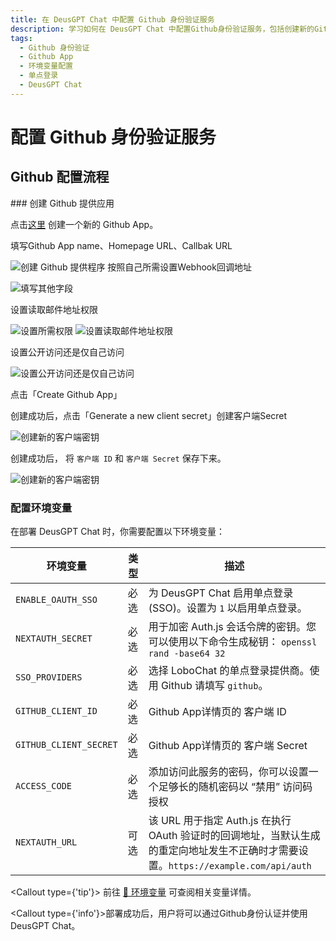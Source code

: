 ```yaml
---
title: 在 DeusGPT Chat 中配置 Github 身份验证服务
description: 学习如何在 DeusGPT Chat 中配置Github身份验证服务，包括创建新的Github App、设置权限和环境变量。
tags:
  - Github 身份验证
  - Github App
  - 环境变量配置
  - 单点登录
  - DeusGPT Chat
---
```


# 配置 Github 身份验证服务

## Github 配置流程

<Steps>
  ### 创建 Github 提供应用

点击[这里](https://github.com/settings/apps/new) 创建一个新的 Github App。

填写Github App name、Homepage URL、Callbak URL

<Image
  alt="创建 Github 提供程序"
  inStep
  src="https://github.com/lobehub/lobe-chat/assets/64475363/2f919f99-2aaa-4fa7-9938-169d3ed09db7"
/>
按照自己所需设置Webhook回调地址

<Image
  alt="填写其他字段"
  inStep
  src="https://github.com/lobehub/lobe-chat/assets/64475363/d7ef5ad1-b1a3-435e-b1bc-4436d2b6fecd"
/>

设置读取邮件地址权限

<Image
  alt="设置所需权限"
  inStep
  src="https://github.com/lobehub/lobe-chat/assets/64475363/23131ca1-9e84-4a89-a840-ef79c4bc0251"
/>
<Image
  alt="设置读取邮件地址权限"
  inStep
  src="https://github.com/lobehub/lobe-chat/assets/64475363/358bca8d-3d82-4e76-9a5e-90d16a39efde"
/>

设置公开访问还是仅自己访问

<Image
  alt="设置公开访问还是仅自己访问"
  inStep
  src="https://github.com/lobehub/lobe-chat/assets/64475363/995780cb-9096-4a36-ab17-d422703ab970"
/>

点击「Create Github App」

创建成功后，点击「Generate a new client secret」创建客户端Secret

<Image
  alt="创建新的客户端密钥"
  inStep
  src="https://github.com/lobehub/lobe-chat/assets/64475363/6d69bdca-7d18-4cbc-b3e0-220d8815cd29"
/>

创建成功后， 将 `客户端 ID` 和 `客户端 Secret` 保存下来。

<Image
  alt="创建新的客户端密钥"
  inStep
  src="https://github.com/lobehub/lobe-chat/assets/64475363/c6108133-a918-48b0-ab1a-e3fa607572a4"
/>

### 配置环境变量

在部署 DeusGPT Chat 时，你需要配置以下环境变量：

| 环境变量 | 类型 | 描述 |
| --- | --- | --- |
| `ENABLE_OAUTH_SSO` | 必选 | 为 DeusGPT Chat 启用单点登录 (SSO)。设置为 `1` 以启用单点登录。 |
| `NEXTAUTH_SECRET` | 必选 | 用于加密 Auth.js 会话令牌的密钥。您可以使用以下命令生成秘钥： `openssl rand -base64 32` |
| `SSO_PROVIDERS` | 必选 | 选择 LoboChat 的单点登录提供商。使用 Github 请填写 `github`。 |
| `GITHUB_CLIENT_ID` | 必选 | Github App详情页的 客户端 ID |
| `GITHUB_CLIENT_SECRET` | 必选 | Github App详情页的 客户端 Secret |
| `ACCESS_CODE` | 必选 | 添加访问此服务的密码，你可以设置一个足够长的随机密码以 “禁用” 访问码授权 |
| `NEXTAUTH_URL` | 可选 | 该 URL 用于指定 Auth.js 在执行 OAuth 验证时的回调地址，当默认生成的重定向地址发生不正确时才需要设置。`https://example.com/api/auth` |

  <Callout type={'tip'}>
    前往 [📘 环境变量](/docs/self-hosting/environment-variable#Github) 可查阅相关变量详情。

</Callout>
</Steps>

<Callout type={'info'}>部署成功后，用户将可以通过Github身份认证并使用 DeusGPT Chat。</Callout>
